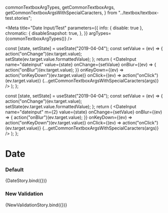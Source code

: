 
  commonTextboxArgTypes,
  getCommonTextboxArgs,
  getCommonTextboxArgsWithSpecialCaracters,
} from "../textbox/textbox-test.stories";

<Meta
  title="Date Input/Test"
  parameters={{
    info: { disable: true },
    chromatic: {
      disableSnapshot: true,
    },
  }}
  argTypes={commonTextboxArgTypes()}
/>

  const [state, setState] = useState("2019-04-04");
  const setValue = (ev) => {
    action("onChange")(ev.target.value);
    setState(ev.target.value.formattedValue);
  };
  return (
    <DateInput
      name="dateinput"
      value={state}
      onChange={setValue}
      onBlur={(ev) => {
        action("onBlur")(ev.target.value);
      }}
      onKeyDown={(ev) => action("onKeyDown")(ev.target.value)}
      onClick={(ev) => action("onClick")(ev.target.value)}
      {...getCommonTextboxArgsWithSpecialCaracters(args)}
    />
  );
};

  const [state, setState] = useState("2019-04-04");
  const setValue = (ev) => {
    action("onChange")(ev.target.value);
    setState(ev.target.value.formattedValue);
  };
  return (
    <CarbonProvider validationRedesignOptIn>
      <DateInput
        name="dateinput"
        m={2}
        value={state}
        onChange={setValue}
        onBlur={(ev) => {
          action("onBlur")(ev.target.value);
        }}
        onKeyDown={(ev) => action("onKeyDown")(ev.target.value)}
        onClick={(ev) => action("onClick")(ev.target.value)}
        {...getCommonTextboxArgsWithSpecialCaracters(args)}
      />
    </CarbonProvider>
  );
};

# Date

### Default

<Canvas>
  <Story
    name="default"
    args={{
      minDate: "",
      maxDate: "",
      allowEmptyValue: false,
      mt: 0,
      ...getCommonTextboxArgs(),
    }}
  >
    {DateStory.bind({})}
  </Story>
</Canvas>

### New Validation

<Canvas>
  <Story
    name="new validation"
    args={{
      minDate: "",
      maxDate: "",
      allowEmptyValue: false,
      mt: 0,
      ...getCommonTextboxArgs(),
    }}
  >
    {NewValidationStory.bind({})}
  </Story>
</Canvas>
